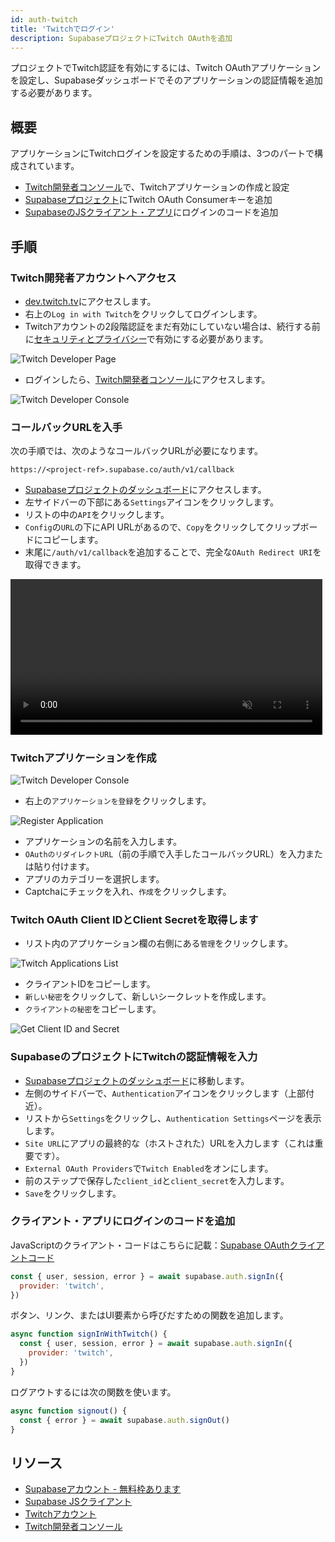 ```yaml
---
id: auth-twitch
title: 'Twitchでログイン'
description: SupabaseプロジェクトにTwitch OAuthを追加
---
```



プロジェクトでTwitch認証を有効にするには、Twitch OAuthアプリケーションを設定し、Supabaseダッシュボードでそのアプリケーションの認証情報を追加する必要があります。

## 概要

アプリケーションにTwitchログインを設定するための手順は、3つのパートで構成されています。

- [Twitch開発者コンソール](https://dev.twitch.tv/console)で、Twitchアプリケーションの作成と設定
- [Supabaseプロジェクト](https://api.supabase.io)にTwitch OAuth Consumerキーを追加
- [SupabaseのJSクライアント・アプリ](https://github.com/supabase/supabase-js)にログインのコードを追加

## 手順

### Twitch開発者アカウントへアクセス

- [dev.twitch.tv](https://dev.twitch.tv)にアクセスします。
- 右上の`Log in with Twitch`をクリックしてログインします。
- Twitchアカウントの2段階認証をまだ有効にしていない場合は、続行する前に[セキュリティとプライバシー](https://www.twitch.tv/settings/security)で有効にする必要があります。

![Twitch Developer Page](/img/guides/twitch-developer-page.png)

- ログインしたら、[Twitch開発者コンソール](https://dev.twitch.tv/console)にアクセスします。

![Twitch Developer Console](/img/guides/twitch-console.png)

### コールバックURLを入手

次の手順では、次のようなコールバックURLが必要になります。

`https://<project-ref>.supabase.co/auth/v1/callback`

- [Supabaseプロジェクトのダッシュボード](https://api.supabase.io)にアクセスします。
- 左サイドバーの下部にある`Settings`アイコンをクリックします。
- リストの中の`API`をクリックします。
- `Config`の`URL`の下にAPI URLがあるので、`Copy`をクリックしてクリップボードにコピーします。
- 末尾に`/auth/v1/callback`を追加することで、完全な`OAuth Redirect URI`を取得できます。

<video width="99%" muted playsInline controls="true">
  <source src="/docs/videos/api/api-url-and-key.mp4" type="video/mp4" muted playsInline />
</video>

### Twitchアプリケーションを作成

![Twitch Developer Console](/img/guides/twitch-console.png)

- 右上の`アプリケーションを登録`をクリックします。

![Register Application](/img/guides/twitch-register-your-application.png)

- アプリケーションの名前を入力します。
- `OAuthのリダイレクトURL`（前の手順で入手したコールバックURL）を入力または貼り付けます。
- アプリのカテゴリーを選択します。
- Captchaにチェックを入れ、`作成`をクリックします。

### Twitch OAuth Client IDとClient Secretを取得します

- リスト内のアプリケーション欄の右側にある`管理`をクリックします。

![Twitch Applications List](/img/guides/twitch-applications-list.png)

- クライアントIDをコピーします。
- `新しい秘密`をクリックして、新しいシークレットを作成します。
- `クライアントの秘密`をコピーします。

![Get Client ID and Secret](/img/guides/twitch-get-keys.png)

### SupabaseのプロジェクトにTwitchの認証情報を入力

- [Supabaseプロジェクトのダッシュボード](https://api.supabase.io)に移動します。
- 左側のサイドバーで、`Authentication`アイコンをクリックします（上部付近）。
- リストから`Settings`をクリックし、`Authentication Settings`ページを表示します。
- `Site URL`にアプリの最終的な（ホストされた）URLを入力します（これは重要です）。
- `External OAuth Providers`で`Twitch Enabled`をオンにします。
- 前のステップで保存した`client_id`と`client_secret`を入力します。
- `Save`をクリックします。

### クライアント・アプリにログインのコードを追加

JavaScriptのクライアント・コードはこちらに記載：[Supabase OAuthクライアントコード](/docs/reference/javascript/auth-signin#sign-in-using-third-party-providers)

```js
const { user, session, error } = await supabase.auth.signIn({
  provider: 'twitch',
})
```

ボタン、リンク、またはUI要素から呼びだすための関数を追加します。

```js
async function signInWithTwitch() {
  const { user, session, error } = await supabase.auth.signIn({
    provider: 'twitch',
  })
}
```

ログアウトするには次の関数を使います。

```js
async function signout() {
  const { error } = await supabase.auth.signOut()
}
```

## リソース

- [Supabaseアカウント - 無料枠あります](https://supabase.com)
- [Supabase JSクライアント](https://github.com/supabase/supabase-js)
- [Twitchアカウント](https://twitch.tv)
- [Twitch開発者コンソール](https://dev.twitch.tv/console)
